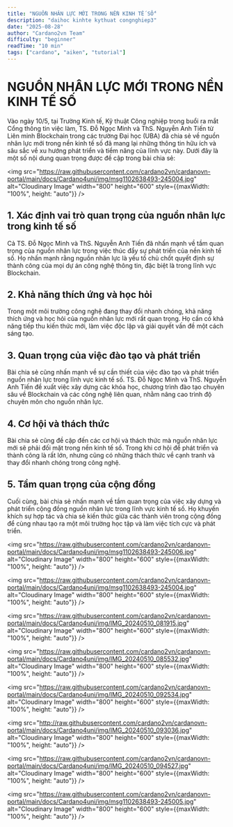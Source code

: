 ```yaml
---
title: "NGUỒN NHÂN LỰC MỚI TRONG NỀN KINH TẾ SỐ"
description: "daihoc kinhte kythuat congnghiep3"
date: "2025-08-28"
author: "Cardano2vn Team"
difficulty: "beginner"
readTime: "10 min"
tags: ["cardano", "aiken", "tutorial"]
---
```


# NGUỒN NHÂN LỰC MỚI TRONG NỀN KINH TẾ SỐ

Vào ngày 10/5, tại Trường Kinh tế, Kỹ thuật Công nghiệp trong buổi ra mắt Cổng thông tin việc làm, TS. Đỗ Ngọc Minh và ThS. Nguyễn Anh Tiến từ Liên minh Blockchain trong các trường Đại học (UBA) đã chia sẻ về nguồn nhân lực mới trong nền kinh tế số đã mang lại những thông tin hữu ích và sâu sắc về xu hướng phát triển và tiềm năng của lĩnh vực này. Dưới đây là một số nội dung quan trọng được đề cập trong bài chia sẻ:

<img src="https://raw.githubusercontent.com/cardano2vn/cardanovn-portal/main/docs/Cardano4uni/img/msg1102638493-245004.jpg" alt="Cloudinary Image" width="800" height="600" style={{maxWidth: "100%", height: "auto"}} />

## 1. Xác định vai trò quan trọng của nguồn nhân lực trong kinh tế số

Cả TS. Đỗ Ngọc Minh và ThS. Nguyễn Anh Tiến đã nhấn mạnh về tầm quan trọng của nguồn nhân lực trong việc thúc đẩy sự phát triển của nền kinh tế số. Họ nhấn mạnh rằng nguồn nhân lực là yếu tố chủ chốt quyết định sự thành công của mọi dự án công nghệ thông tin, đặc biệt là trong lĩnh vực Blockchain.

## 2. Khả năng thích ứng và học hỏi

Trong một môi trường công nghệ đang thay đổi nhanh chóng, khả năng thích ứng và học hỏi của nguồn nhân lực mới rất quan trọng. Họ cần có khả năng tiếp thu kiến thức mới, làm việc độc lập và giải quyết vấn đề một cách sáng tạo.

## 3. Quan trọng của việc đào tạo và phát triển

Bài chia sẻ cũng nhấn mạnh về sự cần thiết của việc đào tạo và phát triển nguồn nhân lực trong lĩnh vực kinh tế số. TS. Đỗ Ngọc Minh và ThS. Nguyễn Anh Tiến đề xuất việc xây dựng các khóa học, chương trình đào tạo chuyên sâu về Blockchain và các công nghệ liên quan, nhằm nâng cao trình độ chuyên môn cho nguồn nhân lực.

## 4. Cơ hội và thách thức

Bài chia sẻ cũng đề cập đến các cơ hội và thách thức mà nguồn nhân lực mới sẽ phải đối mặt trong nền kinh tế số. Trong khi cơ hội để phát triển và thành công là rất lớn, nhưng cũng có những thách thức về cạnh tranh và thay đổi nhanh chóng trong công nghệ.

## 5. Tầm quan trọng của cộng đồng

Cuối cùng, bài chia sẻ nhấn mạnh về tầm quan trọng của việc xây dựng và phát triển cộng đồng nguồn nhân lực trong lĩnh vực kinh tế số. Họ khuyến khích sự hợp tác và chia sẻ kiến thức giữa các thành viên trong cộng đồng để cùng nhau tạo ra một môi trường học tập và làm việc tích cực và phát triển.

<img src="https://raw.githubusercontent.com/cardano2vn/cardanovn-portal/main/docs/Cardano4uni/img/msg1102638493-245006.jpg" alt="Cloudinary Image" width="800" height="600" style={{maxWidth: "100%", height: "auto"}} />

<img src="https://raw.githubusercontent.com/cardano2vn/cardanovn-portal/main/docs/Cardano4uni/img/msg1102638493-245004.jpg" alt="Cloudinary Image" width="800" height="600" style={{maxWidth: "100%", height: "auto"}} />

<img src="https://raw.githubusercontent.com/cardano2vn/cardanovn-portal/main/docs/Cardano4uni/img/IMG_20240510_081915.jpg" alt="Cloudinary Image" width="800" height="600" style={{maxWidth: "100%", height: "auto"}} />

<img src="https://raw.githubusercontent.com/cardano2vn/cardanovn-portal/main/docs/Cardano4uni/img/IMG_20240510_085532.jpg" alt="Cloudinary Image" width="800" height="600" style={{maxWidth: "100%", height: "auto"}} />

<img src="https://raw.githubusercontent.com/cardano2vn/cardanovn-portal/main/docs/Cardano4uni/img/IMG_20240510_092534.jpg" alt="Cloudinary Image" width="800" height="600" style={{maxWidth: "100%", height: "auto"}} />

<img src="http://raw.githubusercontent.com/cardano2vn/cardanovn-portal/main/docs/Cardano4uni/img/IMG_20240510_093036.jpg" alt="Cloudinary Image" width="800" height="600" style={{maxWidth: "100%", height: "auto"}} />

<img src="https://raw.githubusercontent.com/cardano2vn/cardanovn-portal/main/docs/Cardano4uni/img/IMG_20240510_094527.jpg" alt="Cloudinary Image" width="800" height="600" style={{maxWidth: "100%", height: "auto"}} />

<img src="https://raw.githubusercontent.com/cardano2vn/cardanovn-portal/main/docs/Cardano4uni/img/msg1102638493-245005.jpg" alt="Cloudinary Image" width="800" height="600" style={{maxWidth: "100%", height: "auto"}} />

